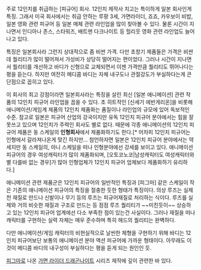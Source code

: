 주로 12인치를 취급하는 [피규어] 회사. 12인치 제작사 치고는 특이하게 일본 회사인게 특징. 그래서 미국 회사에서는 취급 안하는 루팡 3세, 가면라이더, 죠죠, 카우보이 비밥, 일본 영화 관련 피규어 등 일본 매체 관련 라인업을 많이 찾아볼 수 있다. 물론 시간이 지나면서 인디아나 존스, 스타워즈, 배트맨 다크나이트 등 헐리웃 영화 관련 라인업도 늘어나고 있다.

특징은 일본회사라 그런지 상대적으로 좀 비싼 가격. 다만 초창기 제품들은 가격은 비싼데 퀄리티가 많이 떨어져서 가성비가 상당히 떨어지는 편이었다. 그러나 시간이 지나면서 퀄리티를 개선하고 바디가 신형으로 교체되면서 이젠 가격만큼 퀄리티도 뛰어나다는 평을 듣는다. 하지만 여전히 메디콤 바디는 자체 내구도나 관절강도가 부실하다는게 큰 단점으로 꼽히고 있다.

이 회사의 최고 강점이라면 일본회사라는 특징을 살린 최신 [일본 애니메이션] 관련 작품의 12인치 피규어 라인업을 꼽을 수 있다. 초 히트작인 [신세기 에반게리온]을 비롯해 애니메이션/게임계 제품의 12인치 제품화는 품질이나 라인업의 규모에 있어 독보적인 수준. 참고로 일본은 피규어 산업의 강국이지만 유독 12인치 피규어 분야에서는 힘을 잘 못쓰고 있으며 12인치가 주력인 회사도 별로 없다. 때문에 각종 애니메이션의 12인치 피규어 제품은 동 스케일의 '''인형회사'''에서 제품화하기도 한다.[* 어차피 12인치 피규어는 인형에서 갈라져나온게 맞긴 하지만... 첨언하자면 일본은 12인치 피규어 분야에서는 약세지만 동 스케일의, 아니 스케일을 떠나 인형분야에선 강세를 보이고 있다. 애니메이션 피규어의 경우 여성캐릭터가 많이 제품화되며, [오토코노코|남성캐릭터도 여성캐릭터와 별 다를바 없는 경우]가 많아 인형업체가 12인치 피규어 업체보다 제품화하기 유리하다.]

애니메이션 관련 제품군은 12인치 피규어의 일반적인 특징과 [피그마] 같은 스케일이 작은 기존의 애니메이션 피규어의 특징을 절충한 듯한 형태가 특징이다. 의상 루즈는 실제 천 재질로 만드나 신발이나 무기 등의 루즈는 피규어재질로 처리하는 식이다. 루즈를 실제와 거의 비슷한 재질과 구조로 만드는 등 점점 루즈 퀄리티가 ~~미친듯이~~ 상승하고 있는 12인치 피규어 업계에선 다소 부족한 점이 있는건 사실이다. 그러나 재질을 떠나 캐릭터를 구현하는 실력 자체는 매우 준수하며 특히 헤드의 퀄리티는 완벽하다. 

다만 애니메이션/게임 캐릭터의 비현실적으로 날씬한 체형을 구현하기 위해 바디는 12인치 피규어보단 보통의 애니메이션 분야 액션 피규어에 가까운 형태이다. 아무래도 이것이 메디콤 바디의 내구성이 부실하다는 평을 듣게 되는 원인인 듯.

[[피그마]]로 나온 [[가면 라이더 드래곤나이트]] 시리즈 제작에 깊이 관련한 바 있다.
